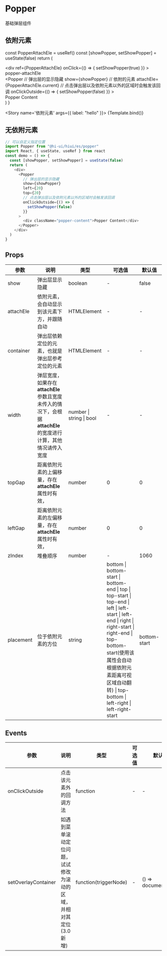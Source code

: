 
<Meta title='简单示例/Popper' />

# Popper

基础弹层组件

## 依附元素

  const PopperAttachEle = useRef()
  const [showPopper, setShowPopper] = useState(false)
  return (
    <div>
      <div
        ref={PopperAttachEle}
        onClick={() => {
          setShowPopper(true)
        }}
      >
        popper-attachEle
      </div>
      <Popper
        // 弹出层的显示隐藏
        show={showPopper}
        // 依附的元素
        attachEle={PopperAttachEle.current}
        // 点击弹出层以及依附元素以外的区域时会触发该回调
        onClickOutside={() => {
          setShowPopper(false)
        }}
      >
        <div className='popper-content'>Popper Content</div>
      </Popper>
    </div>
  )
}

<Story name='依附元素' args={{ label: "hello" }}>
  {Template.bind()}
</Story>

## 无依附元素

```js
// 可以自定义指定位置
import Popper from "@hi-ui/hiui/es/popper"
import React, { useState, useRef } from react
const demo = () => {
  const [showPopper, setShowPopper] = useState(false)
  return (
    <div>
      <Popper
        // 弹出层的显示隐藏
        show={showPopper}
        left={20}
        top={20}
        // 点击弹出层以及依附元素以外的区域时会触发该回调
        onClickOutside={() => {
          setShowPopper(false)
        }}
      >
        <div className="popper-content">Popper Content</div>
      </Popper>
    </div>
  )
}
```

## Props

| 参数      | 说明                                                                                                           | 类型                     | 可选值                                                                                                                                                                                                                                                           | 默认值       |
| --------- | -------------------------------------------------------------------------------------------------------------- | ------------------------ | ---------------------------------------------------------------------------------------------------------------------------------------------------------------------------------------------------------------------------------------------------------------- | ------------ |
| show      | 弹出层显示隐藏                                                                                                 | boolean                  | -                                                                                                                                                                                                                                                                | false        |
| attachEle | 依附元素，会自动显示到该元素下方，并跟随自动                                                                   | HTMLElement              | -                                                                                                                                                                                                                                                                | -            |
| container | 弹出层依赖定位的元素，也就是弹出层参考定位的元素                                                               | HTMLElement              | -                                                                                                                                                                                                                                                                | -            |
| width     | 弹层宽度，如果存在**attachEle**参数且宽度未传入的情况下，会根据**attachEle**的宽度进行计算，其他情况请传入宽度 | number \| string \| bool | -                                                                                                                                                                                                                                                                | -            |
| topGap    | 距离依附元素的上偏移量，存在 **attachEle** 属性时有效，                                                        | number                   | 0                                                                                                                                                                                                                                                                | 0            |
| leftGap   | 距离依附元素的左偏移量，存在 **attachEle** 属性时有效，                                                        | number                   | 0                                                                                                                                                                                                                                                                | 0            |
| zIndex    | 堆叠顺序                                                                                                       | number                   | -                                                                                                                                                                                                                                                                | 1060         |
| placement | 位于依附元素的方位                                                                                             | string                   | bottom \| bottom-start \| bottom-end \| top \| top-start \| top-end \| left \| left-start \| left-end \| right \| right-start \| right-end \| top-bottom-start(使用该属性会自动根据依附元素距离可视区域自动翻转) \| top-bottom \| left-right \| left-right-start | bottom-start |

## Events

| 参数                | 说明                                                                  | 类型                  | 可选值 | 默认值              |
| ------------------- | --------------------------------------------------------------------- | --------------------- | ------ | ------------------- |
| onClickOutside      | 点击该元素外的回调方法                                                | function              | -      | -                   |
| setOverlayContainer | 如遇到菜单滚动定位问题，试试修改为滚动的区域，并相对其定位 (3.0 新增) | function(triggerNode) | -      | () => document.body |
